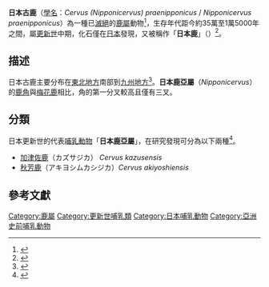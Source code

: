 {{Speciesbox 
|fossil_range={{fossil range|0.35|0.015}} [[更新世|更新世]]
| parent = Cervus (Nipponicervus)
| genus = Cervus
| species = praenipponicus
| status = EX
| extinct=化石
| status_system = 
| image =
| authority = Shikama, 1949
| synonyms = 
''Nipponicervus praenipponicus'' <small>Shikama, 1949</small>

}}

'''日本古鹿'''（[[學名|學名]]：''Cervus (Nipponicervus) praenipponicus'' / ''Nipponicervus praenipponicus''）為一種已[[滅絕|滅絕]]的[[鹿屬|鹿屬]]動物<ref>{{Cite web |url=http://www2.mus-nh.city.osaka.jp/CGI/Guide/Guide.exe?A_G91=*&Q=1%5BPZMAQ,2:%83j%83z%83%93%83%80%83J%83V%83W%83J,15:2 |title=ニホンムカシジカ (Cervus (Nipponicervus) praenipponicus) |access-date=2020-11-21 |archive-date=2005-11-20 |archive-url=https://web.archive.org/web/20051120022530/http://www2.mus-nh.city.osaka.jp/CGI/Guide/Guide.exe?A_G91=*&S=2&Q=N:7887 |dead-url=no }}</ref>，生存年代距今約35萬至1萬5000年之間，屬[[更新世|更新世]]中期，化石僅在[[日本|日本]]發現，又被稱作「'''日本鹿'''」（{{lang|ja|ムカシジカ}}）<ref>{{Cite web |url=http://www.trekgeo.net/f/d/cervusPraenipponicus.htm |title=存档副本 |access-date=2020-11-21 |archive-date=2020-11-28 |archive-url=https://web.archive.org/web/20201128172504/http://www.trekgeo.net/f/d/cervusPraenipponicus.htm |dead-url=no }}</ref>。

==描述==
日本古鹿主要分布在[[東北地方|東北地方]]南部到[[九州地方|九州地方]]<ref>{{Cite web |url=https://gakusyu.shizuoka-c.ed.jp/science/ronnbunshu/h25/133030.pdf |title=PDF |access-date=2020-11-21 |archive-date=2020-11-29 |archive-url=https://web.archive.org/web/20201129022200/https://gakusyu.shizuoka-c.ed.jp/science/ronnbunshu/h25/133030.pdf |dead-url=no }}</ref>。'''日本鹿亞屬'''（''Nipponicervus''）的[[鹿角|鹿角]]與[[梅花鹿|梅花鹿]]相比，角的第一分叉較高且僅有三叉。

==分類==

日本更新世的代表[[哺乳動物|哺乳動物]]「'''日本鹿亞屬'''」，在研究發現可分為以下兩種<ref>{{Cite web |url=https://www.museum.kagoshima-u.ac.jp/publications/pdf_images/newsletter/News%20Letter%20No36.pdf |title=鹿児島大学総合研究博物館 |access-date=2020-11-21 |archive-date=2021-06-28 |archive-url=https://web.archive.org/web/20210628104637/https://www.museum.kagoshima-u.ac.jp/publications/pdf_images/newsletter/News%20Letter%20No36.pdf |dead-url=no }}</ref>。
*[[加津佐鹿|加津佐鹿]]（カズサジカ） ''Cervus kazusensis''
*[[秋芳鹿|秋芳鹿]]（アキヨシムカシジカ）''Cervus akiyoshiensis''

==參考文獻==

{{Reflist}}

[[Category:鹿屬|Category:鹿屬]]
[[Category:更新世哺乳類|Category:更新世哺乳類]]
[[Category:日本哺乳動物|Category:日本哺乳動物]]
[[Category:亞洲史前哺乳動物|Category:亞洲史前哺乳動物]]